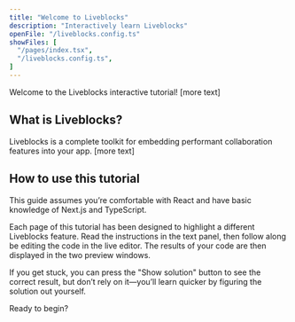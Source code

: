 ```yaml
---
title: "Welcome to Liveblocks"
description: "Interactively learn Liveblocks"
openFile: "/liveblocks.config.ts"
showFiles: [
  "/pages/index.tsx",
  "/liveblocks.config.ts",
]
---
```


Welcome to the Liveblocks interactive tutorial! [more text]

## What is Liveblocks?

Liveblocks is a complete toolkit for embedding performant collaboration features into your app. [more text]

## How to use this tutorial

<Banner title="Prerequisites">

This guide assumes you’re comfortable with React and have basic knowledge of Next.js and TypeScript.

</Banner>

Each page of this tutorial has been designed to highlight a different Liveblocks feature. Read the instructions in the
text panel, then follow along be editing the code in the live editor. The results of your code are then displayed
in the two preview windows.

If you get stuck, you can press the "Show solution" button to see the correct result, but don’t rely on it—you’ll learn
 quicker by figuring the solution out yourself.
 
Ready to begin?
